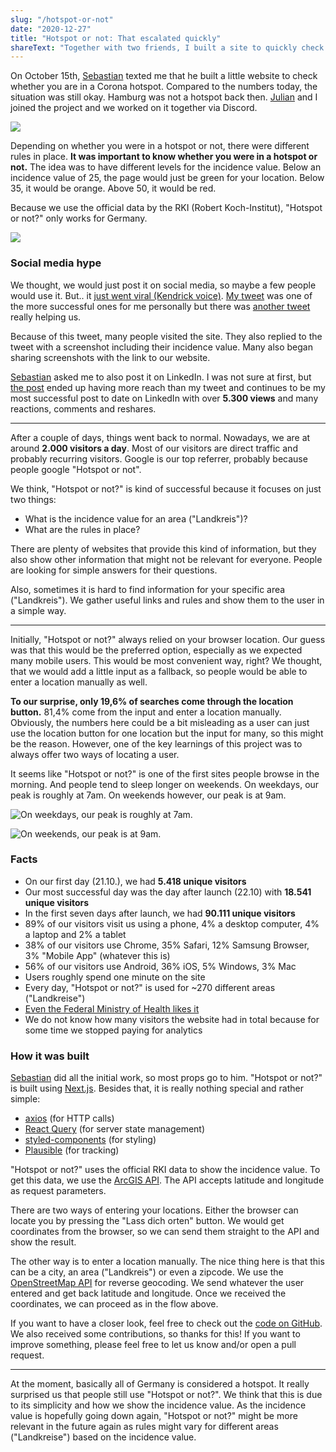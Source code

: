 ```yaml
---
slug: "/hotspot-or-not"
date: "2020-12-27"
title: "Hotspot or not: That escalated quickly"
shareText: "Together with two friends, I built a site to quickly check whether you are in a risk area and which rules are in place for your location. Learn more about how we did it!"
---
```

On October 15th, [Sebastian](https://seb.astian.eu/) texted me that he built a little website to check whether you are in a Corona hotspot. Compared to the numbers today, the situation was still okay. Hamburg was not a hotspot back then. [Julian](https://julianblohm.vercel.app/) and I joined the project and we worked on it together via Discord.

![](./basti-message.jpeg)

Depending on whether you were in a hotspot or not, there were different rules in place. **It was important to know whether you were in a hotspot or not.** The idea was to have different levels for the incidence value. Below an incidence value of 25, the page would just be green for your location. Below 35, it would be orange. Above 50, it would be red.

Because we use the official data by the RKI (Robert Koch-Institut), "Hotspot or not?" only works for Germany.

![](./hon-desktop.png)

### Social media hype

We thought, we would just post it on social media, so maybe a few people would use it. But.. it [just went viral (Kendrick voice)](https://youtu.be/tvTRZJ-4EyI?t=53). [My tweet](https://twitter.com/jonicious/status/1318640667921424384?s=21) was one of the more successful ones for me personally but there was [another tweet](https://twitter.com/kriegundfreitag/status/1319242574998228992?s=21) really helping us.

<Tweet tweetLink="https://twitter.com/kriegundfreitag/status/1319242574998228992?s=21" />

Because of this tweet, many people visited the site. They also replied to the tweet with a screenshot including their incidence value. Many also began sharing screenshots with the link to our website.

[Sebastian](https://seb.astian.eu/) asked me to also post it on LinkedIn. I was not sure at first, but [the post](https://www.linkedin.com/posts/jonas-reitmann-5aa92a15a_bin-ich-in-einem-hotspot-activity-6724414238628155392-nj53/) ended up having more reach than my tweet and continues to be my most successful post to date on LinkedIn with over **5.300 views** and many reactions, comments and reshares.

---

After a couple of days, things went back to normal. Nowadays, we are at around **2.000 visitors a day**. Most of our visitors are direct traffic and probably recurring visitors. Google is our top referrer, probably because people google "Hotspot or not".

We think, "Hotspot or not?" is kind of successful because it focuses on just two things:
* What is the incidence value for an area ("Landkreis")?
* What are the rules in place?

There are plenty of websites that provide this kind of information, but they also show other information that might not be relevant for everyone. People are looking for simple answers for their questions.

Also, sometimes it is hard to find information for your specific area ("Landkreis"). We gather useful links and rules and show them to the user in a simple way.

---

Initially, "Hotspot or not?" always relied on your browser location. Our guess was that this would be the preferred option, especially as we expected many mobile users. This would be most convenient way, right? We thought, that we would add a little input as a fallback, so people would be able to enter a location manually as well.

**To our surprise, only 19,6% of searches come through the location button.** 81,4% come from the input and enter a location manually. Obviously, the numbers here could be a bit misleading as a user can just use the location button for one location but the input for many, so this might be the reason. However, one of the key learnings of this project was to always offer two ways of locating a user.

It seems like "Hotspot or not?" is one of the first sites people browse in the morning. And people tend to sleep longer on weekends. On weekdays, our peak is roughly at 7am. On weekends however, our peak is at 9am.

![On weekdays, our peak is roughly at 7am.](./weekday-hon.png)

![On weekends, our peak is at 9am.](./weekend-hon.png)

### Facts

* On our first day (21.10.), we had **5.418 unique visitors**
* Our most successful day was the day after launch (22.10) with **18.541 unique visitors**
* In the first seven days after launch, we had **90.111 unique visitors**
* 89% of our visitors visit us using a phone, 4% a desktop computer, 4% a laptop and 2% a tablet
* 38% of our visitors use Chrome, 35% Safari, 12% Samsung Browser, 3% "Mobile App" (whatever this is)
* 56% of our visitors use Android, 36% iOS, 5% Windows, 3% Mac
* Users roughly spend one minute on the site
* Every day, "Hotspot or not?" is used for ~270 different areas ("Landkreise")
* [Even the Federal Ministry of Health likes it](https://twitter.com/jonicious/status/1342430532878131200?s=21)
* We do not know how many visitors the website had in total because for some time we stopped paying for analytics

### How it was built

[Sebastian](https://seb.astian.eu/) did all the initial work, so most props go to him. "Hotspot or not?" is built using [Next.js](https://nextjs.org/). Besides that, it is really nothing special and rather simple:

* [axios](https://github.com/axios/axios) (for HTTP calls)
* [React Query](https://react-query.tanstack.com/) (for server state management)
* [styled-components](https://styled-components.com/) (for styling)
* [Plausible](https://plausible.io/) (for tracking)

"Hotspot or not?" uses the official RKI data to show the incidence value. To get this data, we use the [ArcGIS API](https://services7.arcgis.com/mOBPykOjAyBO2ZKk/arcgis/rest/services/RKI_Landkreisdaten/FeatureServer/0/query). The API accepts latitude and longitude as request parameters.

There are two ways of entering your locations. Either the browser can locate you by pressing the "Lass dich orten" button. We would get coordinates from the browser, so we can send them straight to the API and show the result.

The other way is to enter a location manually. The nice thing here is that this can be a city, an area ("Landkreis") or even a zipcode. We use the [OpenStreetMap API](https://www.openstreetmap.org/) for reverse geocoding. We send whatever the user entered and get back latitude and longitude. Once we received the coordinates, we can proceed as in the flow above.

If you want to have a closer look, feel free to check out the [code on GitHub](https://github.com/sebastianruehmann/hotspotornot). We also received some contributions, so thanks for this! If you want to improve something, please feel free to let us know and/or open a pull request.

---

At the moment, basically all of Germany is considered a hotspot. It really surprised us that people still use "Hotspot or not?". We think that this is due to its simplicity and how we show the incidence value. As the incidence value is hopefully going down again, "Hotspot or not?" might be more relevant in the future again as rules might vary for different areas ("Landkreise") based on the incidence value.
